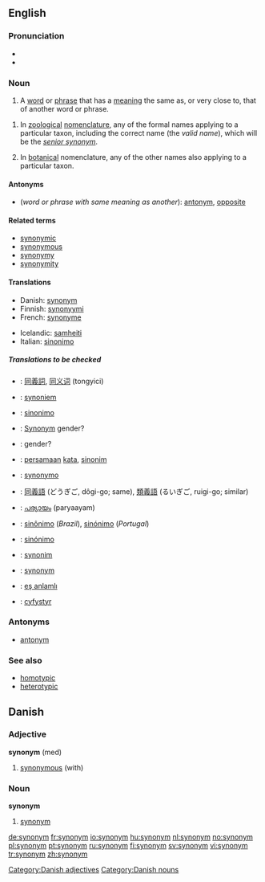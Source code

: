 {{wikipedia}}
==English==

===Pronunciation===
*{{IPA|/ˈsɪnənɪm/}}
*{{audio|en-us-synonym.ogg|Audio (US)}}

===Noun===
{{en-noun}}

# A [[word]] or [[phrase]] that has a [[meaning]] the same as, or very close to, that of another word or phrase. <!-- encyclopedic info snipped: A given word may have between [[zero]] and multiple synonyms. The opposite (or antonym) of a synonym is an [[antonym]].-->
<!-- 
# (''rare'') One of two or more words with the same meaning but in different languages; a [[heteronym]]. (This is wrong - isn't it. Heteronyms are words that are spelled alike, but have different meanings
 -->
#{{zoology}} In [[zoological]] [[nomenclature]], any of the formal names applying to a particular taxon, including the correct name (the ''valid name''), which will be the ''[[senior synonym]]''. 
#{{botany}} In [[botanical]] nomenclature, any of the other names also applying to a particular taxon.<!--encyclopedic info? Synonyms will usually be formally accepted (i.e. validly published), but "unpublished" names (having the form of a formal name), will often be cited as synonyms.-->

<!-- 
====Synonyms====
*(''word with same meaning but in another language''): [[heteronym]] -->

====Antonyms====
*(''word or phrase with same meaning as another''): [[antonym]], [[opposite]]

====Related terms====
*[[synonymic]]
*[[synonymous]]
*[[synonymy]]
*[[synonymity]]

====Translations====
{{trans-top|word with same meaning as another}}
*Danish: [[#Danish|synonym]] {{n}}
*Finnish: [[synonyymi]]
*French: [[synonyme]] {{m}}
{{trans-mid}}
*Icelandic: [[samheiti]] {{n}}
*Italian: [[sinonimo]] {{m}}
{{trans-bottom}}
<!-- 
{{trans-top|heteronym}}
''See'' '''[[heteronym]]'''
{{trans-mid}}
{{trans-bottom}}
 -->
{{trans-top|in zoological nomenclature}}
{{trans-mid}}
{{trans-bottom}}

{{trans-top|in botanical nomenclature}}
{{trans-mid}}
{{trans-bottom}}

=====Translations to be checked=====
{{checktrans}}
*{{ttbc|Chinese}}: [[同義詞]], [[同义词]] (tongyici)
*{{ttbc|Dutch}}: [[synoniem]] {{n}}
*{{ttbc|Esperanto}}: [[sinonimo]]
*{{ttbc|German}}: [[Synonym]] gender?
*{{ttbc|Greek}}: {{Polytonic|συνώνυμον}}<!--this belongs on the Greek page: (''plural:'' {{Polytonic|συνώνυμα}})--> gender?
*{{ttbc|Indonesian}}: [[sama|persamaan]] [[kata]], [[sinonim]]
*{{ttbc|Interlingua}}: [[synonymo]]
*{{ttbc|Japanese}}: [[同義語]] (どうぎご, dôgi-go; same), [[類義語]] (るいぎご, ruigi-go; similar)
*{{ttbc|Malayalam}}: [[പര്യായം]] (paryaayam)
*{{ttbc|Portuguese}}: [[sinônimo]] (''Brazil''), [[sinónimo]] (''Portugal'')
*{{ttbc|Spanish}}: [[sinónimo]] {{m}}
*{{ttbc|Polish}}: [[synonim]] {{m}}
*{{ttbc|Swedish}}: [[#Swedish|synonym]]
*{{ttbc|Turkish}}: [[eş anlamlı]]
*{{ttbc|Welsh}}: [[cyfystyr]]

===Antonyms===
*[[antonym]]

===See also===
*[[homotypic]]
*[[heterotypic]]

==Danish==
===Adjective===
'''synonym''' (med)
# [[synonymous]] (with)

===Noun===
'''synonym''' {{n}}
# [[#English|synonym]]

[[Category:Danish adjectives]]
[[Category:Danish nouns]]

[[de:synonym]]
[[fr:synonym]]
[[io:synonym]]
[[hu:synonym]]
[[nl:synonym]]
[[no:synonym]]
[[pl:synonym]]
[[pt:synonym]]
[[ru:synonym]]
[[fi:synonym]]
[[sv:synonym]]
[[vi:synonym]]
[[tr:synonym]]
[[zh:synonym]]